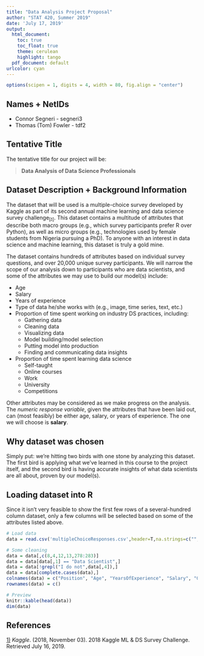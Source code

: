 ```yaml
---
title: "Data Analysis Project Proposal"
author: "STAT 420, Summer 2019"
date: 'July 17, 2019'
output:
  html_document: 
    toc: true
    toc_float: true
    theme: cerulean
    highlight: tango
  pdf_document: default
urlcolor: cyan
---
```


```r
options(scipen = 1, digits = 4, width = 80, fig.align = "center")
```

## Names + NetIDs

* Connor Segneri - segneri3
* Thomas (Tom) Fowler - tdf2

## Tentative Title

The tentative title for our project will be:

> **Data Analysis of Data Science Professionals**

## Dataset Description + Background Information

The dataset that will be used is a multiple-choice survey developed by Kaggle as part of its second annual machine learning and data science survey challenge[$_{[1]}$](#references). This dataset contains a multitude of attributes that describe both macro groups (e.g., which survey participants prefer R over Python), as well as micro groups (e.g., technologies used by female students from Nigeria pursuing a PhD). To anyone with an interest in data science and machine learning, this dataset is truly a gold mine.

The dataset contains hundreds of attributes based on individual survey questions, and over 20,000 unique survey participants. We will narrow the scope of our analysis down to participants who are data scientists, and some of the attributes we may use to build our model(s) include:

* Age
* Salary
* Years of experience
* Type of data he/she works with (e.g., image, time series, text, etc.)
* Proportion of time spent working on industry DS practices, including:
    * Gathering data
    * Cleaning data
    * Visualizing data
    * Model building/model selection
    * Putting model into production
    * Finding and communicating data insights
* Proportion of time spent learning data science
    * Self-taught
    * Online courses
    * Work
    * University
    * Competitions
    
Other attributes may be considered as we make progress on the analysis. The *numeric response variable*, given the attributes that have been laid out, can (most feasibly) be either age, salary, or years of experience. The one we will choose is **salary**.

## Why dataset was chosen

Simply put: we're hitting two birds with one stone by analyzing this dataset. The first bird is applying what we've learned in this course to the project itself, and the second bird is having accurate insights of what data scientists are all about, proven by our model(s).

## Loading dataset into R

Since it isn't very feasible to show the first few rows of a several-hundred column dataset, only a few columns will be selected based on some of the attributes listed above.

```r
# Load data
data = read.csv('multipleChoiceResponses.csv',header=T,na.strings=c(""," ","NA"))

# Some cleaning
data = data[,c(8,4,12,13,278:283)]
data = data[data[,1] == "Data Scientist",]
data = data[!grepl("I do not",data[,4]),]
data = data[complete.cases(data),]
colnames(data) = c("Position", "Age", "YearsOfExperience", "Salary", "GatherData", "CleanData","VisualizeData","ModelingData","ModelToProduction","AnalyzingData")
rownames(data) = c()

# Preview
knitr::kable(head(data))
dim(data)
```

## References {#references}

[1)](https://www.kaggle.com/kaggle/kaggle-survey-2018/home) *Kaggle*. (2018, November 03). 2018 Kaggle ML & DS Survey Challenge. Retrieved July 16, 2019.  